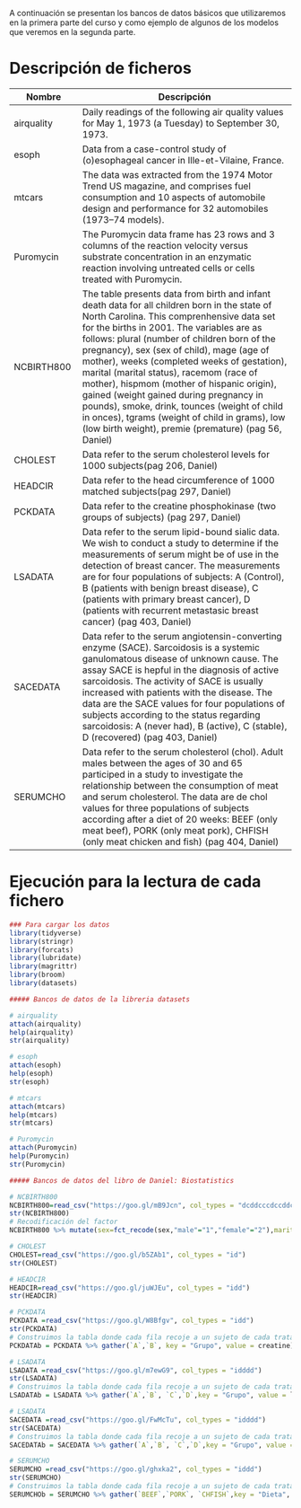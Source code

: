 A continuación se presentan los bancos de datos básicos que utilizaremos en la primera parte del curso y como ejemplo de algunos de los modelos que veremos en la segunda parte.


# Descripción de ficheros

Nombre             | Descripción
-------------------|------------------------------------------------------------
airquality      |Daily readings of the following air quality values for May 1, 1973 (a Tuesday) to September 30, 1973. 
esoph      |Data from a case-control study of (o)esophageal cancer in Ille-et-Vilaine, France. 
mtcars      |The data was extracted from the 1974 Motor Trend US magazine, and comprises fuel consumption and 10 aspects of automobile design and performance for 32 automobiles (1973–74 models).
Puromycin      |The Puromycin data frame has 23 rows and 3 columns of the reaction velocity versus substrate concentration in an enzymatic reaction involving untreated cells or cells treated with Puromycin.
NCBIRTH800      |The table presents data from birth and infant death data for all children born in the state of North Carolina. This comprenhensive data set for the births in 2001. The variables are as follows: plural (number of children born of the pregnancy),	sex (sex of child),	mage (age of mother),	weeks (completed weeks of gestation),	marital (marital status),	racemom (race of mother),	hispmom (mother of hispanic origin),	gained (weight gained during pregnancy in pounds), smoke,	drink, tounces (weight of child in onces),	tgrams (weight of child in grams), low (low birth weight),	premie (premature) (pag 56, Daniel)
CHOLEST      | Data refer to the serum cholesterol levels for 1000 subjects(pag 206, Daniel)
HEADCIR      | Data refer to the head circumference of 1000 matched subjects(pag 297, Daniel)
PCKDATA      | Data refer to the creatine phosphokinase (two groups of subjects) (pag 297, Daniel)
LSADATA | Data refer to the serum lipid-bound sialic data. We wish to conduct a study to determine if the measurements of serum might be of use in the detection of breast cancer. The measurements are for four populations of subjects: A (Control), B (patients with benign breast disease), C (patients with primary breast cancer), D (patients with recurrent metastasic breast cancer) (pag 403, Daniel)
SACEDATA| Data refer to the serum angiotensin-converting enzyme (SACE). Sarcoidosis is a systemic ganulomatous disease of unknown cause. The assay SACE is hepful in the diagnosis of active sarcoidosis. The activity of SACE is usually increased with patients with the disease. The data are the SACE values for four populations of subjects according to the status regarding sarcoidosis: A (never had), B (active), C (stable), D (recovered) (pag 403, Daniel)
SERUMCHO| Data refer to the serum cholesterol (chol).  Adult males between the ages of 30 and 65 participed in a study to investigate the relationship between the consumption of meat and serum cholesterol. The data are de chol values for three populations of subjects according after a diet of 20 weeks: BEEF (only meat beef), PORK (only meat pork), CHFISH (only meat chicken and fish) (pag 404, Daniel)

# Ejecución para la lectura de cada fichero

```r
### Para cargar los datos
library(tidyverse)
library(stringr)
library(forcats)
library(lubridate)
library(magrittr)
library(broom)
library(datasets)

##### Bancos de datos de la libreria datasets

# airquality
attach(airquality)
help(airquality)
str(airquality)

# esoph
attach(esoph)
help(esoph)
str(esoph)

# mtcars
attach(mtcars)
help(mtcars)
str(mtcars)

# Puromycin
attach(Puromycin)
help(Puromycin)
str(Puromycin)

##### Bancos de datos del libro de Daniel: Biostatistics

# NCBIRTH800
NCBIRTH800=read_csv("https://goo.gl/mB9Jcn", col_types = "dcddcccdccddcc")
str(NCBIRTH800)
# Recodificación del factor
NCBIRTH800 %>% mutate(sex=fct_recode(sex,"male"="1","female"="2"),marital=fct_recode(marital,"married"="1","not married"="2"),racemom=fct_recode(racemom,"other non white"="0","White"="1","Black"="2","America indian"="3","Chinese"="4","Hawaiian"="5","Filipino"="6","Other asian"="7"),hispmom=fct_recode(hispmom,"Cuban"="C","Mexican"="M","Non-Hispanic"="N","Other"="O","Puerto Rican"="P","Central/South american"="S","U"="Not classificable"),smoke=fct_recode(smoke,"Yes"="1","No"="0"),drink=fct_recode(drink,"Yes"="1","No"="0"),low=fct_recode(low,"Yes"="1","No"="0"),premie=fct_recode(premie,"Yes"="1","No"="0"))

# CHOLEST
CHOLEST=read_csv("https://goo.gl/b5ZAb1", col_types = "id")
str(CHOLEST)

# HEADCIR
HEADCIR=read_csv("https://goo.gl/juWJEu", col_types = "idd")
str(HEADCIR)

# PCKDATA 
PCKDATA =read_csv("https://goo.gl/W8Bfgv", col_types = "idd")
str(PCKDATA)
# Construimos la tabla donde cada fila recoje a un sujeto de cada tratamiento
PCKDATAb = PCKDATA %>% gather(`A`,`B`, key = "Grupo", value = creatine)

# LSADATA 
LSADATA =read_csv("https://goo.gl/m7ewG9", col_types = "idddd")
str(LSADATA)
# Construimos la tabla donde cada fila recoje a un sujeto de cada tratamiento
LSADATAb = LSADATA %>% gather(`A`,`B`, `C`,`D`,key = "Grupo", value = lsa)

# LSADATA 
SACEDATA =read_csv("https://goo.gl/FwMcTu", col_types = "idddd")
str(SACEDATA)
# Construimos la tabla donde cada fila recoje a un sujeto de cada tratamiento
SACEDATAb = SACEDATA %>% gather(`A`,`B`, `C`,`D`,key = "Grupo", value = sace)

# SERUMCHO 
SERUMCHO =read_csv("https://goo.gl/ghxka2", col_types = "iddd")
str(SERUMCHO)
# Construimos la tabla donde cada fila recoje a un sujeto de cada tratamiento
SERUMCHOb = SERUMCHO %>% gather(`BEEF`,`PORK`, `CHFISH`,key = "Dieta", value = chol)
```

